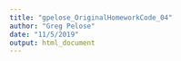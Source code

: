 ```yaml
---
title: "gpelose_OriginalHomeworkCode_04"
author: "Greg Pelose"
date: "11/5/2019"
output: html_document
---
```


